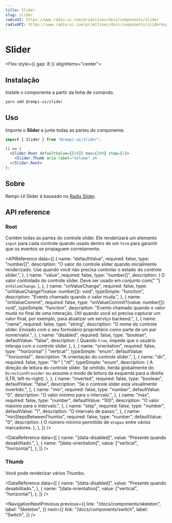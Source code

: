 ```yaml
---
title: Slider
slug: slider
radixUI: https://www.radix-ui.com/primitives/docs/components/slider
radixAPI: https://www.radix-ui.com/primitives/docs/components/slider#api-reference
---
```


# Slider

<Description text="Um campo de entrada onde o usuário seleciona um valor dentro de um intervalo específico." />

<Flex style={{ gap: 8 }} alignItems="center">
  <RadixUI href="https://www.radix-ui.com/primitives/docs/components/slider" />
  <RadixAPI href="https://www.radix-ui.com/primitives/docs/components/slider#api-reference" />
  <SelectVersion />
</Flex>

<PreviewComponent name="slider" />

## Instalação

Instale o componente a partir da linha de comando.

```bash
yarn add @rempi-ui/slider
```

## Uso

Importe o <strong>Slider</strong> e junte todas as partes do componente.

```jsx
import { Slider } from "@rempi-ui/slider";

() => (
  <Slider.Root defaultValue={[50]} max={100} step={1}>
    <Slider.Thumb aria-label="Volume" />
  </Slider.Root>
);
```

## Sobre

Rempi-UI Slider é baseado no [Radix Slider](https://www.radix-ui.com/primitives/docs/components/slider).

## API reference

### Root

Contém todas as partes do controle slider. Ele renderizará um elemento `input` para cada controle quando usado dentro de um `form` para garantir que os eventos se propaguem corretamente.

<MoreInfo
  componentName="Radix Slider"
  componentLink="https://www.radix-ui.com/primitives/docs/components/slider#root"
/>

<APIReference
  data={[
    {
      name: "defaultValue",
      required: false,
      type: "number[]",
      description:
        "O valor do controle slider quando inicialmente renderizado. Use quando você não precisa controlar o estado do controle slider.",
    },
    {
      name: "value",
      required: false,
      type: "number[]",
      description: (
        <span>
          O valor controlado do controle slider. Deve ser usado em conjunto com{" "}
          <code>onValueChange</code>.
        </span>
      ),
    },
    {
      name: "onValueChange",
      required: false,
      type: "onValueChange?(value: number[]): void",
      typeSimple: "function",
      description: "Evento chamado quando o valor muda.",
    },
    {
      name: "onValueCommit",
      required: false,
      type: "onValueCommit?(value: number[]): void",
      typeSimple: "function",
      description:
        "Evento chamado quando o valor muda no final de uma interação. Útil quando você só precisa capturar um valor final, por exemplo, para atualizar um serviço backend.",
    },
    {
      name: "name",
      required: false,
      type: "string",
      description:
        "O nome do controle slider. Enviado com o seu formulário proprietário como parte de um par nome/valor.",
    },
    {
      name: "disabled",
      required: false,
      type: "boolean",
      defaultValue: "false",
      description: (
        <span>
          Quando <code>true</code>, impede que o usuário interaja com o controle
          slider.
        </span>
      ),
    },
    {
      name: "orientation",
      required: false,
      type: '"horizontal" | "vertical"',
      typeSimple: "enum",
      defaultValue: '"horizontal"',
      description: "A orientação do controle slider.",
    },
    {
      name: "dir",
      required: false,
      type: '"ltr" | "rtl"',
      typeSimple: "enum",
      description: (
        <span>
          A direção de leitura do controle slider. Se omitido, herda globalmente
          do <code>DirectionProvider</code> ou assume o modo de leitura da
          esquerda para a direita (LTR, left-to-right).
        </span>
      ),
    },
    {
      name: "inverted",
      required: false,
      type: "boolean",
      defaultValue: "false",
      description: "Se o controle slider está visualmente invertido.",
    },
    {
      name: "min",
      required: false,
      type: "number",
      defaultValue: "0",
      description: "O valor mínimo para o intervalo.",
    },
    {
      name: "max",
      required: false,
      type: "number",
      defaultValue: "100",
      description: "O valor máximo para o intervalo.",
    },
    {
      name: "step",
      required: false,
      type: "number",
      defaultValue: "1",
      description: "O intervalo de passo.",
    },
    {
      name: "minStepsBetweenThumbs",
      required: false,
      type: "number",
      defaultValue: "0",
      description: (
        <span>
          O número mínimo permitido de <code>etapas</code> entre vários
          marcadores.
        </span>
      ),
    },
  ]}
/>

<DataReference
  data={[
    {
      name: "[data-disabled]",
      value: "Presente quando desabilitado.",
    },
    {
      name: "[data-orientation]",
      value: ["vertical", "horizontal"],
    },
  ]}
/>

### Thumb

Você pode renderizar vários Thumbs.

<MoreInfo
  componentName="Radix Slider Thumb"
  componentLink="https://www.radix-ui.com/primitives/docs/components/slider#thumb"
/>

<DataReference
  data={[
    {
      name: "[data-disabled]",
      value: "Presente quando desabilitado.",
    },
    {
      name: "[data-orientation]",
      value: ["vertical", "horizontal"],
    },
  ]}
/>

<NavigationNextPrevious
  previous={{
    link: "/docs/components/skeleton",
    label: "Skeleton",
  }}
  next={{
    link: "/docs/components/switch",
    label: "Switch",
  }}
/>
